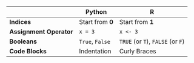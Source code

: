 | | Python | R |
| - | - | - |
| **Indices** | Start from **0**<br> | Start from **1** |
| **Assignment Operator** | `x = 3` | `x <- 3` |
| **Booleans** | `True`, `False` | `TRUE` (or `T`), `FALSE` (or `F`) |
| **Code Blocks** | Indentation | Curly Braces |